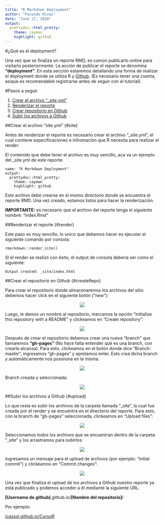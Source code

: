 ```yaml
---
title: "R Markdown Deployment"
author: "Facundo Rivas"
date: "June 17, 2020"
output: 
  prettydoc::html_pretty:
    theme: cayman
    highlight: github
---
```


#¿Qué es el deployment?

Una vez que se finaliza un reporte RMD, es común publicarlo online para visitarlo posteriormente. La acción de publicar el reporte se denomina **"deployment"**. En esta sección estaremos detallando una forma de realizar el deployment donde se utiliza R y [Github](https://github.com/). (Es necesario tener una cuenta, asique es recomendable registrarse antes de seguir con el tutorial).

#Pasos a seguir

1. [Crear el archivo "_site.yml"](#site)
2. [Renderizar el reporte](#render)
3. [Crear repositorio en Github](#createRepo)
4. [Subir los archivos a Github](#upload)

##Crear el archivo "site.yml" {#site}

Antes de renderizar el reporte es necesario crear el archivo "_site.yml", el cual contiene especificaciones e infromación que R necesita para realizar el render. 

El contenido que debe tener el archivo es muy sencillo, aca va un ejemplo del _site.yml de este reporte:

```(r)
name: "R Markdown Deployment"
output: 
  prettydoc::html_pretty:
    theme: cayman
    highlight: github
```

Este archivo debe crearse en el mismo directorio donde se encuentra el reporte RMD. Una vez creado, estamos listos para hacer la renderización.

**IMPORTANTE:** es necesario que el archivo del reporte tenga el siguiente nombre: "index.Rmd"

##Renderizar el reporte {#render}

Este paso es muy sencillo, lo unico que debemos hacer es ejecutar el siguiente comando por consola: 

```(r)
rmarkdown::render_site()
```

Si el render se realizó con éxito, el output de consola deberia ser como el siguiente:

```(r)
Output created: _site/index.html
```

##Crear el repositorio en Github {#createRepo}

Para crear el repositorio donde almacenaremos los archivos del sitio debemos hacer click en el siguiente botón ("new"):

<center>
![](resources/new.png) 
</center>

Luego, le damos un nombre al repositorio, marcamos la opción "initialize this repository with a README" y clickeamos en "Create repository":

<center>
![](resources/create.png) 
</center>

Después de crear el repositorio debemos crear una nueva "branch" que llamaremos **"gh-pages"** (No hace falta entender qué es una branch, con crearla alcanza). Para esto, clickeamos en el botón donde dice "Branch: master", ingresamos "gh-pages" y apretamos enter. Esto crea dicha branch y automáticamente nos posisiona en la misma.

<center>
![](resources/branch.png) 
</center>

Branch creada y seleccionada:

<center>
![](resources/gh-pages.png) 
</center>

##Subir los archivos a Github {#upload}

Lo que resta es subir los archivos de la carpeta llamada "_site", la cual fue creada por el render y se encuentra en el directorio del reporte. Para esto, con la branch de "gh-pages" seleccionada, clickeamos en "Upload files":

<center>
![](resources/upload.png)
</center>

Seleccionamos todos los archivos que se encuentran dentro de la carpeta "_site" y los arrastramos para subirlos:

<center>
![](resources/uploading.png)
</center>

Ingresamos un mensaje para el upload de archivos (por ejemplo: "initial commit") y clickeamos en "Commit changes":

<center>
![](resources/commit.png)
</center>

Una vez que finaliza el upload de los archivos a Github nuestro reporte ya está publicado y podemos acceder a él mediante la siguiente URL:

**[Username de github]**.github.io/**[Nombre del repositorio]**/

Por ejemplo: 

[icassol.github.io/CursoR](https://icassol.github.io/CursoR/)
